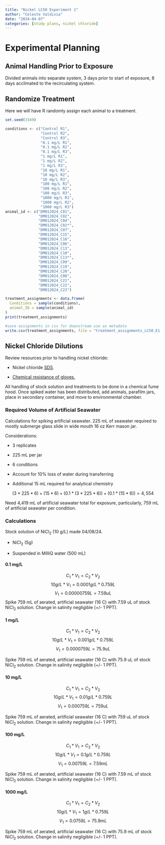 ```yaml
---
title: "Nickel LC50 Experiment 1"
author: "Celeste Valdivia"
date: "2024-04-07"
categories: [study plans, nickel chloride]
---
```


# Experimental Planning

## Animal Handling Prior to Exposure

Divided animals into separate system, 3 days prior to start of exposure, 8 days acclimated to the recirculating system.

## Randomize Treatment

Here we will have R randomly assign each animal to a treatment.

```r
set.seed(3349)

conditions <- c("Control R1", 
                "Control R2", 
                "Control R3", 
                "0.1 mg/L R1", 
                "0.1 mg/L R2", 
                "0.1 mg/L R3", 
                "1 mg/L R1", 
                "1 mg/L R2", 
                "1 mg/L R3",
                "10 mg/L R1", 
                "10 mg/L R2", 
                "10 mg/L R3", 
                "100 mg/L R1", 
                "100 mg/L R2", 
                "100 mg/L R3", 
                "1000 mg/L R1", 
                "1000 mg/L R2", 
                "1000 mg/L R3")
animal_id <- c("DM012024_C01", 
               "DM012024_C02", 
               "DM012024_C04", 
               "DM012024_C02*", 
               "DM012024_C07", 
               "DM012024_C15", 
               "DM012024_C16", 
               "DM012024_C06",
               "DM012024_C13",
               "DM012024_C10", 
               "DM012024_C13*", 
               "DM012024_C09", 
               "DM012024_C19", 
               "DM012024_C20", 
               "DM012024_C08", 
               "DM012024_C21", 
               "DM012024_C22",
               "DM012024_C23")

treatment_assignments <- data.frame(
  Conditions = sample(conditions),
  animal_ID = sample(animal_id)
)
print(treatment_assignments)

#save assignments in csv for downstream use as metadata
write.csv(treatment_assignments, file = "treatment_assignments_LC50_E1.csv")
```

## Nickel Chloride Dilutions

Review resources prior to handling nickel chloride:

-   Nickel chloride [SDS](https://www.fishersci.com/store/msds?partNumber=AC270510050&productDescription=NICKEL%28II%29+CHLORIDE+HEXA+5KG&vendorId=VN00032119&countryCode=US&language=en).

-   [Chemical resistance of gloves.](https://amo-csd.lbl.gov/downloads/Chemical%20Resistance%20of%20Gloves.pdf)

All handling of stock solution and treatments to be done in a chemical fume hood. Once spiked water has been distributed, add animals, parafilm jars, place in secondary container, and move to environmental chamber.

### Required Volume of Artificial Seawater

Calculations for spiking artificial seawater. 225 mL of seawater required to mostly submerge glass slide in wide mouth 16 oz Kerr mason jar.

Considerations:

-   3 replicates

-   225 mL per jar

-   6 conditions

-   Account for 10% loss of water during transferring

-   Additional 15 mL required for analytical chemistry

$$(3 * 225 * 6) + (15*6) + (0.1*(3*225*6)) + (0.1*(15*6)) = 4,554$$

Need 4,419 mL of artificial seawater total for exposure, particularly, 759 mL of artificial seawater per condition.

### Calculations

Stock solution of NiCl~2~ (10 g/L) made 04/08/24.

-   NiCl~2~ (5g)

-   Suspended in MilliQ water (500 mL)

#### 0.1 mg/L

$$ C_1*V_1 = C_2*V_2$$ $$ 10 g/L * V_1 = 0.0001g/L*0.759L$$ $$V_1 = 0.00000759 L = 7.59 uL$$ 
Spike 759 mL of aerated, artificial seawater (16 C) with 7.59 uL of stock NiCl~2~ solution. Change in salinity negligible (+/- 1 PPT).

#### 1 mg/L

$$ C_1*V_1 = C_2*V_2$$ $$ 10 g/L * V_1 = 0.001g/L*0.759L$$ $$V_1 = 0.0000759 L = 75.9 uL$$ 

Spike 759 mL of aerated, artificial seawater (16 C) with 75.9 uL of stock NiCl~2~ solution. Change in salinity negligible (+/- 1 PPT).

#### 10 mg/L

$$ C_1*V_1 = C_2*V_2$$ $$ 10 g/L * V_1 = 0.01g/L*0.759L$$ $$V_1 = 0.000759 L = 759 uL$$ 

Spike 759 mL of aerated, artificial seawater (16 C) with 759 uL of stock NiCl~2~ solution. Change in salinity negligible (+/- 1 PPT).

#### 100 mg/L

$$ C_1*V_1 = C_2*V_2$$ $$ 10 g/L * V_1 = 0.1g/L*0.759L$$ $$V_1 = 0.00759 L = 7.59 mL$$ 

Spike 759 mL of aerated, artificial seawater (16 C) with 7.59 mL of stock NiCl~2~ solution. Change in salinity negligible (+/- 1 PPT).

#### 1000 mg/L

$$ C_1*V_1 = C_2*V_2$$ $$ 10 g/L * V_1 = 1g/L*0.759L$$ $$V_1 = 0.0759 L = 75.9 mL$$ 

Spike 759 mL of aerated, artificial seawater (16 C) with 75.9 mL of stock NiCl~2~ solution. Change in salinity negligible (+/- 1 PPT).
